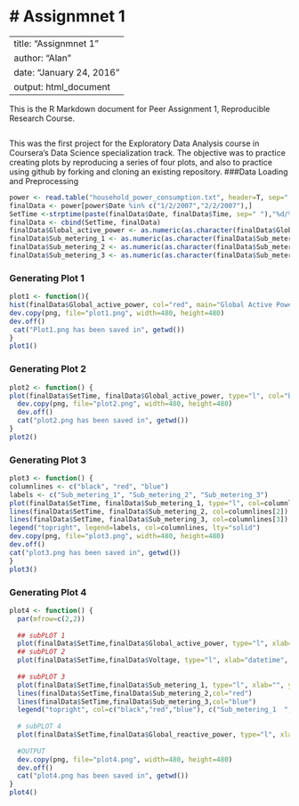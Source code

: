 # Assignmnet 1
===============================================================================================================
---
title: "Assignmnet 1"
author: "Alan"
date: "January 24, 2016"
output: html_document
---

This is the R Markdown document for Peer Assignment 1, Reproducible Research Course.
```r
```
This was the first project for the Exploratory Data Analysis course in Coursera's Data Science specialization track. The objective was to practice creating plots by reproducing a series of four plots, and also to practice using github by forking and cloning an existing repository.
###Data Loading and Preprocessing
```r

power <- read.table("household_power_consumption.txt", header=T, sep=";")
finalData <- power[power$Date %in% c("1/2/2007","2/2/2007"),]
SetTime <-strptime(paste(finalData$Date, finalData$Time, sep=" "),"%d/%m/%Y %H:%M:%S")
finalData <- cbind(SetTime, finalData)
finalData$Global_active_power <- as.numeric(as.character(finalData$Global_active_power))
finalData$Sub_metering_1 <- as.numeric(as.character(finalData$Sub_metering_1))
finalData$Sub_metering_2 <- as.numeric(as.character(finalData$Sub_metering_2))
finalData$Sub_metering_3 <- as.numeric(as.character(finalData$Sub_metering_3))
```
### Generating Plot 1
```r
plot1 <- function(){
hist(finalData$Global_active_power, col="red", main="Global Active Power", xlab="Global Active Power (kilowatts)")
dev.copy(png, file="plot1.png", width=480, height=480)
dev.off()
 cat("Plot1.png has been saved in", getwd())
}
plot1()

```
### Generating Plot 2
```r
plot2 <- function() {
plot(finalData$SetTime, finalData$Global_active_power, type="l", col="black", xlab="", ylab="Global Active Power (kilowatts)")
  dev.copy(png, file="plot2.png", width=480, height=480)
  dev.off()
  cat("plot2.png has been saved in", getwd())
}
plot2()

```
### Generating Plot 3
```r
plot3 <- function() {
columnlines <- c("black", "red", "blue")
labels <- c("Sub_metering_1", "Sub_metering_2", "Sub_metering_3")
plot(finalData$SetTime, finalData$Sub_metering_1, type="l", col=columnlines[1], xlab="", ylab="Energy sub metering")
lines(finalData$SetTime, finalData$Sub_metering_2, col=columnlines[2])
lines(finalData$SetTime, finalData$Sub_metering_3, col=columnlines[3])
legend("topright", legend=labels, col=columnlines, lty="solid")
dev.copy(png, file="plot3.png", width=480, height=480)
dev.off()
cat("plot3.png has been saved in", getwd())
}
plot3()

```
### Generating Plot 4
```r
plot4 <- function() {
  par(mfrow=c(2,2))
  
  ## subPLOT 1
  plot(finalData$SetTime,finalData$Global_active_power, type="l", xlab="", ylab="Global Active Power")
  ## subPLOT 2
  plot(finalData$SetTime,finalData$Voltage, type="l", xlab="datetime", ylab="Voltage")
  
  ## subPLOT 3
  plot(finalData$SetTime,finalData$Sub_metering_1, type="l", xlab="", ylab="Energy sub metering")
  lines(finalData$SetTime,finalData$Sub_metering_2,col="red")
  lines(finalData$SetTime,finalData$Sub_metering_3,col="blue")
  legend("topright", col=c("black","red","blue"), c("Sub_metering_1  ","Sub_metering_2  ", "Sub_metering_3  "),lty=c(1,1), bty="n", cex=.5) #bty removes the box, cex shrinks the text, spacing added after labels so it renders correctly
  
  # subPLOT 4
  plot(finalData$SetTime,finalData$Global_reactive_power, type="l", xlab="datetime", ylab="Global_reactive_power")
  
  #OUTPUT
  dev.copy(png, file="plot4.png", width=480, height=480)
  dev.off()
  cat("plot4.png has been saved in", getwd())
}
plot4()
```
